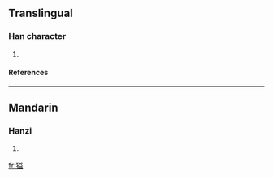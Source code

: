 ==Translingual==
===Han character===
{{Han char|rn=94|rad=犬|as=10|sn=13|four=|canj=大竹廿金廿 (KHTCT)}}
# {{defn|Han|sort=犬10}}
====References====
{{Han ref|kx=0717.111|dkj=20616|hdz=21363.090|uh=7348|ud=29512}}

----
==Mandarin==
===Hanzi===
{{cmn-hanzi|pin=[[yì]] ([[yi4]])|wg=i<sup>4</sup>}}
# {{defn|Mandarin}}

[[fr:獈]]